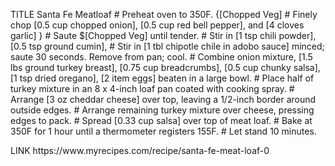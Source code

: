 TITLE Santa Fe Meatloaf
# Preheat oven to 350F.
{[Chopped Veg]
# Finely chop [0.5 cup chopped onion], [0.5 cup red bell pepper], and [4 cloves garlic]
}
# Saute $[Chopped Veg] until tender.
# Stir in [1 tsp chili powder], [0.5 tsp ground cumin],
# Stir in [1 tbl chipotle chile in adobo sauce] minced; saute 30 seconds. Remove from pan; cool.
# Combine onion mixture, [1.5 lbs ground turkey breast], [0.75 cup breadcrumbs], [0.5 cup chunky salsa], [1 tsp dried oregano], [2 item eggs] beaten in a large bowl.
# Place half of turkey mixture in an 8 x 4-inch loaf pan coated with cooking spray.
# Arrange [3 oz cheddar cheese] over top, leaving a 1/2-inch border around outside edges.
# Arrange remaining turkey mixture over cheese, pressing edges to pack.
# Spread [0.33 cup salsa] over top of meat loaf.
# Bake at 350F for 1 hour until a thermometer registers 155F.
# Let stand 10 minutes.

LINK https://www.myrecipes.com/recipe/santa-fe-meat-loaf-0
